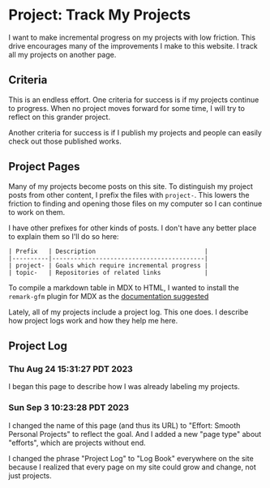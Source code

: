 # Project: Track My Projects

I want to make incremental progress on my projects with low friction. This drive encourages many of the <Link slug="improve-this-website">improvements I make to this website</Link>. I <Link slug="project-index">track all my projects on another page</Link>.

## Criteria

This is an endless effort. One criteria for success is if my projects continue to progress. When no project moves forward for some time, I will try to reflect on this grander project.

Another criteria for success is if I publish my projects and people can easily check out those published works.

## Project Pages

Many of my projects become posts on this site. To distinguish my project posts from other content, I prefix the files with `project-`. This lowers the friction to finding and opening those files on my computer so I can continue to work on them.

I have other prefixes for other kinds of posts. I don't have any better place to explain them so I'll do so here:


```
| Prefix   | Description                              |
|----------|------------------------------------------|
| project- | Goals which require incremental progress |
| topic-   | Repositories of related links            |
```

<Future>To compile a markdown table in MDX to HTML, I wanted to install the `remark-gfm` plugin for MDX as the [documentation suggested](https://mdxjs.com/table-of-components/)</Future>

Lately, all of my projects include a project log. This one does. I describe how project logs work and how they help me <Link slug="about-project-logs">here</Link>.

## Project Log

### Thu Aug 24 15:31:27 PDT 2023

I began this page to describe how I was already labeling my projects.

### Sun Sep  3 10:23:28 PDT 2023

<Future>I changed the name of this page (and thus its URL) to "Effort: Smooth Personal Projects" to reflect the goal. And I added a new "page type" about "efforts", which are projects without end.</Future>

<Future>I changed the phrase "Project Log" to "Log Book" everywhere on the site because I realized that every page on my site could grow and change, not just projects.</Future>
